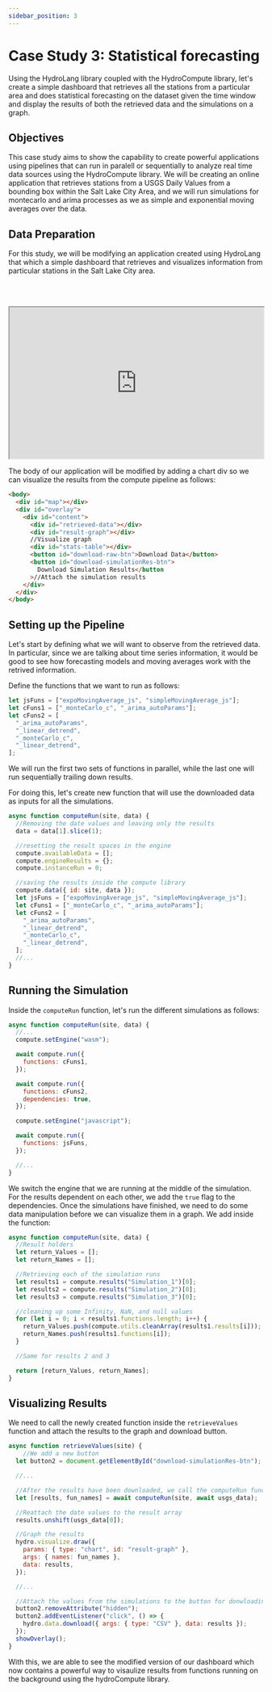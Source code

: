 ```yaml
---
sidebar_position: 3
---
```


# Case Study 3: Statistical forecasting

Using the HydroLang library coupled with the HydroCompute library, let's create a simple dashboard that retrieves all the stations from a particular area and does statistical forecasting on the dataset given the time window and display the results of both the retrieved data and the simulations on a graph.

## Objectives

This case study aims to show the capability to create powerful applications using pipelines that can run in paralell or sequentially to analyze real time data sources using the HydroCompute library. We will be creating an online application that retrieves stations from a USGS Daily Values from a bounding box within the Salt Lake City Area, and we will run simulations for montecarlo and arima processes as we as simple and exponential moving averages over the data.

## Data Preparation

For this study, we will be modifying an application created using HydroLang that which a simple dashboard that retrieves and visualizes information from particular stations in the Salt Lake City area.

<br></br>

<iframe
  src="https://codesandbox.io/embed/case-study-1-dimbnw?codemirror=1&fontsize=14&hidenavigation=1&theme=light"
  width="100%"
  height="300px"
  border="0"
  border-radius="4px"
  title="case-study-1"
  allow="accelerometer; ambient-light-sensor; camera; encrypted-media; geolocation; gyroscope; hid; microphone; midi; payment; usb; vr; xr-spatial-tracking"
  sandbox="allow-forms allow-modals allow-popups allow-presentation allow-same-origin allow-scripts"
></iframe>

The body of our application will be modified by adding a chart div so we can visualize the results from the compute pipeline as follows:

```html
<body>
  <div id="map"></div>
  <div id="overlay">
    <div id="content">
      <div id="retrieved-data"></div>
      <div id="result-graph"></div>
      //Visualize graph
      <div id="stats-table"></div>
      <button id="download-raw-btn">Download Data</button>
      <button id="download-simulationRes-btn">
        Download Simulation Results</button
      >//Attach the simulation results
    </div>
  </div>
</body>
```

## Setting up the Pipeline

Let's start by defining what we will want to observe from the retrieved data. In particular, since we are talking about time series information, it would be good to see how forecasting models and moving averages work with the retrived information.

Define the functions that we want to run as follows:

```js
let jsFuns = ["expoMovingAverage_js", "simpleMovingAverage_js"];
let cFuns1 = ["_monteCarlo_c", "_arima_autoParams"];
let cFuns2 = [
  "_arima_autoParams",
  "_linear_detrend",
  "_monteCarlo_c",
  "_linear_detrend",
];
```

We will run the first two sets of functions in parallel, while the last one will run sequentially trailing down results.

For doing this, let's create new function that will use the downloaded data as inputs for all the simulations.

```js
async function computeRun(site, data) {
  //Removing the date values and leaving only the results
  data = data[1].slice(1);

  //resetting the result spaces in the engine
  compute.availableData = [];
  compute.engineResults = {};
  compute.instanceRun = 0;

  //saving the results inside the compute library
  compute.data({ id: site, data });
  let jsFuns = ["expoMovingAverage_js", "simpleMovingAverage_js"];
  let cFuns1 = ["_monteCarlo_c", "_arima_autoParams"];
  let cFuns2 = [
    "_arima_autoParams",
    "_linear_detrend",
    "_monteCarlo_c",
    "_linear_detrend",
  ];
  //...
}
```

## Running the Simulation

Inside the `computeRun` function, let's run the different simulations as follows:

```js
async function computeRun(site, data) {
  //...
  compute.setEngine("wasm");

  await compute.run({
    functions: cFuns1,
  });

  await compute.run({
    functions: cFuns2,
    dependencies: true,
  });

  compute.setEngine("javascript");

  await compute.run({
    functions: jsFuns,
  });

  //...
}
```

We switch the engine that we are running at the middle of the simulation. For the results dependent on each other, we add the `true` flag to the dependencies. Once the simulations have finished, we need to do some data manipulation before we can visualize them in a graph. We add inside the function:

```js
async function computeRun(site, data) {
  //Result holders
  let return_Values = [];
  let return_Names = [];

  //Retrieving each of the simulation runs
  let results1 = compute.results("Simulation_1")[0];
  let results2 = compute.results("Simulation_2")[0];
  let results3 = compute.results("Simulation_3")[0];

  //cleaning up some Infinity, NaN, and null values
  for (let i = 0; i < results1.functions.length; i++) {
    return_Values.push(compute.utils.cleanArray(results1.results[i]));
    return_Names.push(results1.functions[i]);
  }

  //Same for results 2 and 3

  return [return_Values, return_Names];
}
```

## Visualizing Results

We need to call the newly created function inside the `retrieveValues` function and attach the results to the graph and download button.

```js
async function retrieveValues(site) {
    //We add a new button
  let button2 = document.getElementById("download-simulationRes-btn");

  //...

  //After the results have been downloaded, we call the computeRun function
  let [results, fun_names] = await computeRun(site, await usgs_data);

  //Reattach the date values to the result array
  results.unshift(usgs_data[0]);

  //Graph the results
  hydro.visualize.draw({
    params: { type: "chart", id: "result-graph" },
    args: { names: fun_names },
    data: results,
  });

  //...

  //Attach the values from the simulations to the button for donwloading
  button2.removeAttribute("hidden");
  button2.addEventListener("click", () => {
    hydro.data.download({ args: { type: "CSV" }, data: results });
  });
  showOverlay();
}
```

With this, we are able to see the modified version of our dashboard which now contains a powerful way to visaulize results from functions running on the background using the hydroCompute library.
